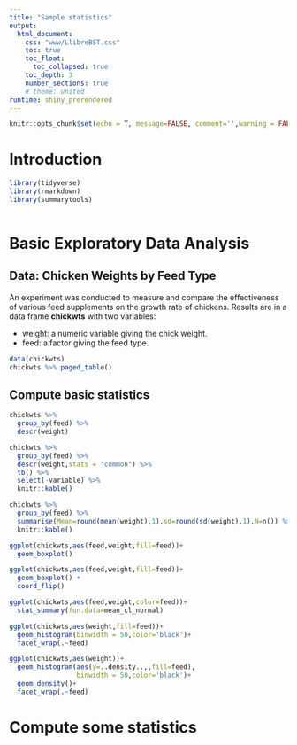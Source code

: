 ```yaml
---
title: "Sample statistics"
output: 
  html_document:
    css: "www/LlibreBST.css"
    toc: true
    toc_float:
      toc_collapsed: true
    toc_depth: 3
    number_sections: true
    # theme: united
runtime: shiny_prerendered
---
```


```r
knitr::opts_chunk$set(echo = T, message=FALSE, comment='',warning = FALSE)
```

# Introduction

```r
library(tidyverse)
library(rmarkdown)
library(summarytools)
 
```

# Basic Exploratory Data Analysis

## Data: Chicken Weights by Feed Type

An experiment was conducted to measure and compare the effectiveness of various feed supplements on the growth rate of chickens. Results are in a data frame **chickwts** with two variables:

- weight: a numeric variable giving the chick weight.
- feed: a factor giving the feed type.

```r
data(chickwts)
chickwts %>% paged_table()
```

## Compute basic statistics

```r
chickwts %>% 
  group_by(feed) %>%
  descr(weight) 
```

```r
chickwts %>% 
  group_by(feed) %>%
  descr(weight,stats = "common") %>%
  tb() %>%
  select(-variable) %>%
  knitr::kable()
```


```r
chickwts %>% 
  group_by(feed) %>% 
  summarise(Mean=round(mean(weight),1),sd=round(sd(weight),1),N=n()) %>% 
  knitr::kable()
```


```r
ggplot(chickwts,aes(feed,weight,fill=feed))+
  geom_boxplot()
```


```r
ggplot(chickwts,aes(feed,weight,fill=feed))+
  geom_boxplot() +
  coord_flip()
```

```r
ggplot(chickwts,aes(feed,weight,color=feed))+
  stat_summary(fun.data=mean_cl_normal)
```

```r
ggplot(chickwts,aes(weight,fill=feed))+
  geom_histogram(binwidth = 50,color='black')+
  facet_wrap(.~feed)
```


```r
ggplot(chickwts,aes(weight))+
  geom_histogram(aes(y=..density..,,fill=feed),
                 binwidth = 50,color='black')+
  geom_density()+
  facet_wrap(.~feed)
```







# Compute some statistics

